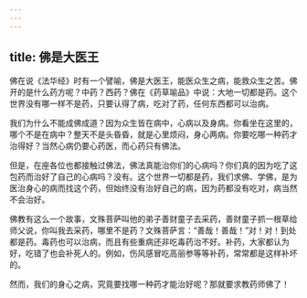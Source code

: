 ```yaml
---
---
---
```

title: 佛是大医王
---




佛在说《法华经》时有一个譬喻，佛是大医王，能医众生之病，能救众生之苦。佛开的是什么药方呢？中药？西药？佛在《药草喻品》中说：大地一切都是药。这个世界没有哪一样不是药，只要认得了病，吃对了药，任何东西都可以治病。

我们为什么不能成佛成道？因为众生皆在病中，心病以及身病。你看坐在这里的，哪个不是在病中？整天不是头昏昏，就是心里烦闷，身心两病。你要吃哪一种药才治得好？当然心病仍要心药医，而心药只有佛法。

但是，在座各位也都接触过佛法，佛法真能治你们的心病吗？你们真的因为吃了这包药而治好了自己的心病吗？没有。这个世界一切都是药，我们求佛、学佛，是为医治身心的病而找这个药，但始终没有治好自己的病，因为药都没有吃对，病当然不会治好。

佛教有这么一个故事，文殊菩萨叫他的弟子善财童子去采药，善财童子抓一根草给师父说，你叫我去采药，哪里不是药？文殊菩萨言：“善哉！善哉！”对！对！到处都是药。毒药也可以治病，而且有些重病还非吃毒药治不好。补药，大家都认为好，吃错了也会补死人的。例如，伤风感冒吃高丽参等等补药，常常都是这样补坏的。

然而，我们的身心之病，究竟要找哪一种药才能治好呢？那就要求教药师佛了！